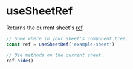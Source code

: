 # useSheetRef

Returns the current sheet's [ref](./actionsheetref.mdx).

```ts
// Some where in your sheet's component tree.
const ref = useSheetRef('example-sheet')

// Use methods on the current sheet.
ref.hide()
```
